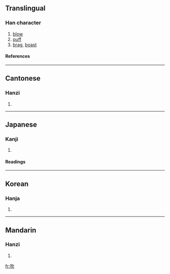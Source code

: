 ==Translingual==
===Han character===
{{Han char|rn=30|rad=口|as=04|sn=7|four=6708<sub>2</sub>|canj=口弓人 (RNO)|ids=⿰[[口]][[欠]]}}
# [[blow]]
# [[puff]]
# [[brag]], [[boast]]
====References====
{{Han ref|kx=0179.130|dkj=03373|dj=0397.070|hdz=10593.030|uh=5439|ud=21561|bh=A76A|bd=42858}}
----

==Cantonese==
===Hanzi===
{{yue-hanzi|jyut=|y=cheui1}}
# {{defn|Cantonese}}
----
==Japanese==
===Kanji===
{{ja-kanji|grade=c|rs=口04}}
# {{defn|Japanese}} 
====Readings====
{{ja-readings|on=[[すい]] (sui)|kun=[[ふく]] (fuku)}}
----
==Korean==
===Hanja===
{{ko-hanja|hangeul=취|rv=chwi|mr=ch'wi}}
# {{defn|Korean}}
----
==Mandarin==
===Hanzi===
{{cmn-hanzi|pin=[[chuī]] (chui1)|wg=ch'ui<sup>1</sup>}}
# {{defn|Mandarin}}

[[fr:吹]]